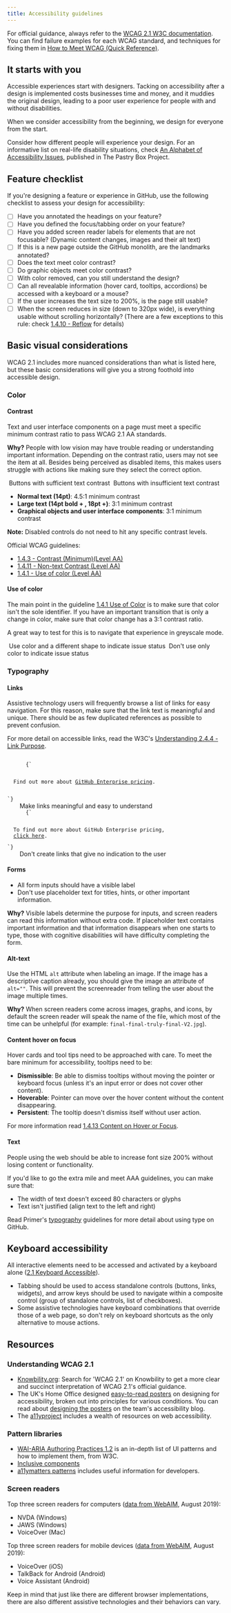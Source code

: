 ```yaml
---
title: Accessibility guidelines
---
```



For official guidance, always refer to the [WCAG 2.1 W3C documentation](https://www.w3.org/TR/WCAG21/). You can find failure examples for each WCAG standard, and techniques for fixing them in [How to Meet WCAG (Quick Reference)](https://www.w3.org/WAI/WCAG21/quickref/?versions=2.1&showtechniques=148&currentsidebar=%23col_customize#visual-presentation). 

## It starts with you
Accessible experiences start with designers. Tacking on accessibility after a design is implemented costs businesses time and money, and it muddies the original design, leading to a poor user experience for people with and without disabilities. 

When we consider accessibility from the beginning, we design for everyone from the start. 

Consider how different people will experience your design. For an informative list on real-life disability situations, check [An Alphabet of Accessibility Issues](https://the-pastry-box-project.net/anne-gibson/2014-july-31), published in The Pastry Box Project.

## Feature checklist
If you're designing a feature or experience in GitHub, use the following checklist to assess your design for accessibility:
- [ ]  Have you annotated the headings on your feature?
- [ ]  Have you defined the focus/tabbing order on your feature?
- [ ]  Have you added screen reader labels for elements that are not focusable? (Dynamic content changes, images and their alt text)
- [ ]  If this is a new page outside the GitHub monolith, are the landmarks annotated?
- [ ]  Does the text meet color contrast?
- [ ]  Do graphic objects meet color contrast?
- [ ]  With color removed, can you still understand the design?
- [ ]  Can all revealable information (hover card, tooltips, accordions) be accessed with a keyboard or a mouse?
- [ ]  If the user increases the text size to 200%, is the page still usable?
- [ ]  When the screen reduces in size (down to 320px wide), is everything usable without scrolling horizontally? (There are a few exceptions to this rule: check  [1.4.10 - Reflow](https://www.w3.org/WAI/WCAG21/Understanding/reflow.html) for details)

## Basic visual considerations
WCAG 2.1 includes more nuanced considerations than what is listed here, but these basic considerations will give you a strong foothold into accessible design.
### Color
#### Contrast
Text and user interface components on a page must meet a specific minimum contrast ratio to pass WCAG 2.1 AA standards.

**Why?** People with low vision may have trouble reading or understanding important information. Depending on the contrast ratio, users may not see the item at all. Besides being perceived as disabled items, this makes users struggle with actions like making sure they select the correct option.

<DoDontContainer stacked>
    <Do>
       <img src="https://user-images.githubusercontent.com/40274682/102424769-bc476b80-3fc0-11eb-9831-c229ada406c0.png" alt="" />
       <Caption>Buttons with sufficient text contrast</Caption>
    </Do>
    <Dont>
       <img src="https://user-images.githubusercontent.com/40274682/102424747-afc31300-3fc0-11eb-9e98-ecd806f6e266.png" alt="" />
       <Caption>Buttons with insufficient text contrast</Caption>
    </Dont>
</DoDontContainer>

- **Normal text (14pt)**: 4.5:1 minimum contrast
- **Large text (14pt bold + , 18pt +)**: 3:1 minimum contrast
- **Graphical objects and user interface components**: 3:1 minimum contrast

**Note:** Disabled controls do not need to hit any specific contrast levels.

Official WCAG guidelines:
- [1.4.3 - Contrast (Minimum)(Level AA)](https://www.w3.org/WAI/WCAG21/Understanding/contrast-minimum.html)
- [1.4.11 - Non-text Contrast (Level AA)](https://www.w3.org/WAI/WCAG21/Understanding/non-text-contrast.html)
- [1.4.1 - Use of color (Level AA)](https://www.w3.org/TR/UNDERSTANDING-WCAG20/visual-audio-contrast-without-color.html)

#### Use of color
The main point in the guideline [1.4.1 Use of Color](https://www.w3.org/TR/UNDERSTANDING-WCAG20/visual-audio-contrast-without-color.html) is to make sure that color isn't the sole identifier. If you have an important transition that is only a change in color, make sure that color change has a 3:1 contrast ratio. 

A great way to test for this is to navigate that experience in greyscale mode. 

<DoDontContainer stacked>
    <Do>
       <img src="https://user-images.githubusercontent.com/40274682/102531800-cb2d2d00-4057-11eb-8372-ef42011d3e0a.png" alt="" />
       <Caption>Use color and a different shape to indicate issue status</Caption>
    </Do>
    <Dont>
       <img src="https://user-images.githubusercontent.com/40274682/102531791-c4061f00-4057-11eb-955f-82e511b663d5.png" alt="" />
       <Caption>Don't use only color to indicate issue status</Caption>
    </Dont>
</DoDontContainer>

### Typography

#### Links
Assistive technology users will frequently browse a list of links for easy navigation. For this reason, make sure that the link text is meaningful and unique. There should be as few duplicated references as possible to prevent confusion.

For more detail on accessible links, read the W3C's [Understanding 2.4.4 - Link Purpose](https://www.w3.org/WAI/WCAG21/Understanding/link-purpose-in-context.html).

<DoDontContainer stacked>
  <Do>
    <Code className="language-html">
      {`<p>
  Find out more about <a href="#url">GitHub Enterprise pricing</a>.<br />
</p>`}
    </Code>
    <Caption>Make links meaningful and easy to understand</Caption>
  </Do>
  <Dont>
    <Code className="language-html">
      {`<p>
  To find out more about GitHub Enterprise pricing,
  <a href="#url">click here</a>.
</p>`}
    </Code>
    <Caption>Don't create links that give no indication to the user</Caption>
  </Dont>
</DoDontContainer>

#### Forms
- All form inputs should have a visible label
- Don't use placeholder text for titles, hints, or other important information.

**Why?** Visible labels determine the purpose for inputs, and screen readers can read this information without extra code. If placeholder text contains important information and that information disappears when one starts to type, those with cognitive disabilities will have difficulty completing the form.

#### Alt-text
Use the HTML `alt` attribute when labeling an image. If the image has a descriptive caption already, you should give the image an attribute of `alt=""`. This will prevent the screenreader from telling the user about the image multiple times.

**Why?** When screen readers come across images, graphs, and icons, by default the screen reader will speak the name of the file, which most of the time can be unhelpful (for example: `final-final-truly-final-V2.jpg`).

#### Content hover on focus
Hover cards and tool tips need to be approached with care. To meet the bare minimum for accessibility, tooltips need to be: 
- **Dismissible**: Be able to dismiss tooltips without moving the pointer or keyboard focus (unless it's an input error or does not cover other content).
- **Hoverable**: Pointer can move over the hover content without the content disappearing.
- **Persistent**: The tooltip doesn't dismiss itself without user action.

For more information read [1.4.13 Content on Hover or Focus](https://www.w3.org/WAI/WCAG21/Understanding/content-on-hover-or-focus.html).

#### Text
People using the web should be able to increase font size 200% without losing content or functionality.

If you'd like to go the extra mile and meet AAA guidelines, you can make sure that:
- The width of text doesn't exceed 80 characters or glyphs 
- Text isn't justified (align text to the left and right)

Read Primer's [typography](https://primer.style/design/foundations/typography) guidelines for more detail about using type on GitHub.

## Keyboard accessibility
All interactive elements need to be accessed and activated by a keyboard alone ([2.1 Keyboard Accessible](https://www.w3.org/TR/WCAG21/#keyboard-accessible)).
- Tabbing should be used to access standalone controls (buttons, links, widgets), and arrow keys should be used to navigate within a composite control (group of standalone controls, list of checkboxes).
- Some assistive technologies have keyboard combinations that override those of a web page, so don't rely on keyboard shortcuts as the only alternative to mouse actions.

## Resources

### Understanding WCAG 2.1
- [Knowbility.org](https://knowbility.org/search/?q=WCAG+2.1): Search for 'WCAG 2.1' on Knowbility to get a more clear and succinct interpretation of WCAG 2.1's official guidance. 
- The UK's Home Office designed [easy-to-read posters](https://github.com/UKHomeOffice/posters/blob/master/accessibility/dos-donts/posters_en-UK/accessibility-posters-set.pdf) on designing for accessibility, broken out into principles for various conditions. You can read about [designing the posters](https://accessibility.blog.gov.uk/2016/09/02/dos-and-donts-on-designing-for-accessibility/) on the team's accessibility blog.
- The [a11yproject](https://www.a11yproject.com/resources/) includes a wealth of resources on web accessibility.

### Pattern libraries
- [WAI-ARIA Authoring Practices 1.2](https://www.w3.org/TR/wai-aria-practices-1.2/) is an in-depth list of UI patterns and how to implement them, from W3C. 
- [Inclusive components](https://inclusive-components.design/)
- [a11ymatters patterns](https://www.a11ymatters.com/patterns) includes useful information for developers.

### Screen readers

Top three screen readers for computers ([data from WebAIM](https://webaim.org/projects/screenreadersurvey8/), August 2019):
- NVDA (Windows)
- JAWS (Windows)
- VoiceOver (Mac)

Top three screen readers for mobile devices ([data from WebAIM](https://webaim.org/projects/screenreadersurvey8/), August 2019):
- VoiceOver (iOS)
- TalkBack for Android (Android)
- Voice Assistant (Android)

Keep in mind that just like there are different browser implementations, there are also different assistive technologies and their behaviors can vary.
